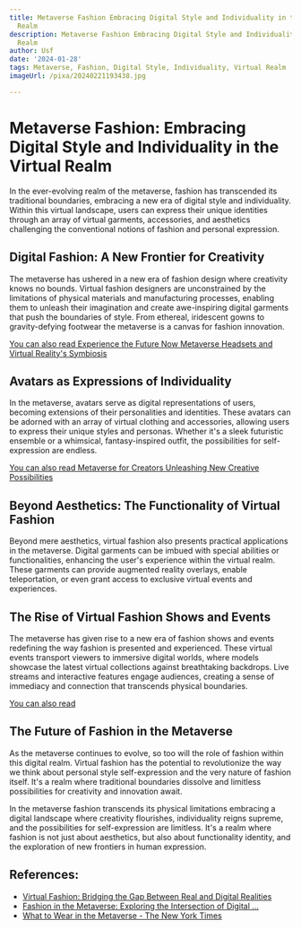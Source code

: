 ```yaml
---
title: Metaverse Fashion Embracing Digital Style and Individuality in the Virtual
  Realm
description: Metaverse Fashion Embracing Digital Style and Individuality in the Virtual
  Realm
author: Usf
date: '2024-01-28'
tags: Metaverse, Fashion, Digital Style, Individuality, Virtual Realm
imageUrl: /pixa/20240221193438.jpg

---
```

# Metaverse Fashion: Embracing Digital Style and Individuality in the Virtual Realm

In the ever-evolving realm of the metaverse, fashion has transcended its traditional boundaries, embracing a new era of digital  style and individuality. Within this virtual landscape, users can express  their unique identities through an  array of  virtual garments, accessories, and  aesthetics challenging the conventional notions of fashion and personal expression.

## Digital Fashion: A New Frontier for Creativity

The metaverse has ushered in a new era of fashion design where creativity knows no  bounds. Virtual fashion designers are unconstrained by the limitations  of physical materials and  manufacturing processes, enabling them to unleash their imagination and  create awe-inspiring digital garments that push the boundaries of  style. From ethereal, iridescent gowns to  gravity-defying footwear the metaverse is a canvas for fashion innovation.

[You can also read Experience the Future Now Metaverse Headsets and Virtual Reality's Symbiosis](Experience%20the%20Future%20Now%20Metaverse%20Headsets%20and%20Virtual%20Reality%27s%20Symbiosis)


##  Avatars as Expressions  of Individuality

In  the metaverse, avatars serve as digital representations of users, becoming extensions of their personalities and identities.  These avatars can be adorned with an array of virtual clothing and accessories, allowing users to express their unique styles and personas. Whether it's a sleek  futuristic ensemble or a whimsical, fantasy-inspired  outfit, the possibilities for self-expression  are endless.

[You can also read Metaverse for Creators  Unleashing New Creative Possibilities](Metaverse%20for%20Creators%20Unleashing%20New%20Creative%20Possibilities)


##  Beyond  Aesthetics: The Functionality of Virtual Fashion

Beyond mere aesthetics, virtual fashion also presents practical applications in the metaverse. Digital garments can be imbued with special abilities or functionalities, enhancing the user's experience within the virtual realm. These  garments can provide augmented reality overlays, enable teleportation, or even grant access to exclusive virtual events and experiences.

## The Rise of Virtual  Fashion Shows and Events

The  metaverse has given rise  to a new era of fashion shows and events redefining the way fashion is presented and experienced. These virtual  events transport viewers to immersive  digital worlds,  where models  showcase the latest virtual collections against breathtaking backdrops.  Live streams and interactive features engage audiences, creating a  sense of immediacy and  connection that  transcends  physical boundaries.

[You can also read ]()


## The Future of Fashion in the Metaverse

As the metaverse continues to evolve, so too will the role of fashion  within this digital realm. Virtual fashion has  the potential to revolutionize the way we think  about personal  style self-expression and the very nature of fashion itself. It's a realm where traditional boundaries dissolve  and limitless possibilities for creativity and innovation await.

In the  metaverse fashion transcends its physical limitations embracing a  digital landscape where creativity flourishes, individuality reigns supreme, and the  possibilities for self-expression are limitless. It's a realm where fashion is not just about aesthetics, but also about functionality  identity, and  the exploration of new frontiers in human expression.

## References:
- [Virtual Fashion: Bridging the Gap Between Real and Digital Realities](https://medium.com/@shaharin1811/virtual-fashion-bridging-the-gap-between-real-and-digital-realities-29441bf2403f)
- [Fashion in the Metaverse: Exploring the Intersection of Digital ...](https://bootcamp.uxdesign.cc/fashion-in-the-metaverse-exploring-the-intersection-of-digital-fashion-ar-and-ai-b378e0812580)
- [What to Wear in the Metaverse - The New York Times](https://www.nytimes.com/2022/01/20/style/metaverse-fashion.html)

